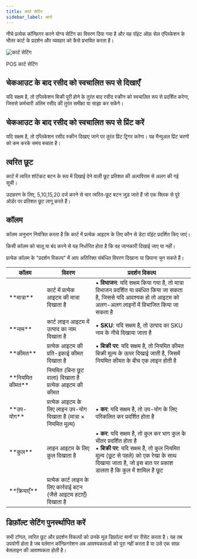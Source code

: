 ```yaml
---
title: कार्ट सेटिंग
sidebar_label: कार्ट
---
```



नीचे प्रत्येक कॉन्फ़िगर करने योग्य सेटिंग का विवरण दिया गया है और यह पॉइंट ऑफ़ सेल एप्लिकेशन के भीतर कार्ट के प्रदर्शन और व्यवहार को कैसे प्रभावित करता है।

<div class="image-container">
<Image
alt="कार्ट सेटिंग"
img="/img/pos-cart-settings.png"
style={{ maxHeight: 662 }}
/>
<p class="image-caption">POS कार्ट सेटिंग</p>
</div>

## चेकआउट के बाद रसीद को स्वचालित रूप से दिखाएँ

यदि सक्षम है, तो एप्लिकेशन बिक्री पूरी होने के तुरंत बाद रसीद स्क्रीन को स्वचालित रूप से प्रदर्शित करेगा, जिससे कर्मचारी अंतिम रसीद की तुरंत समीक्षा या साझा कर सकेंगे।

## चेकआउट के बाद रसीद को स्वचालित रूप से प्रिंट करें

यदि सक्षम है, तो एप्लिकेशन रसीद स्क्रीन दिखाए जाने पर तुरंत प्रिंट ट्रिगर करेगा। यह मैन्युअल प्रिंट चरणों को कम करके समय बचाता है।

## त्वरित छूट

कार्ट में त्वरित शॉर्टकट बटन के रूप में दिखाई देने वाली छूट प्रतिशत की अल्पविराम से अलग की गई सूची।

उदाहरण के लिए, 5,10,15,20 दर्ज करने से चार त्वरित-छूट बटन जुड़ जाते हैं जो एक क्लिक से पूरे ऑर्डर पर प्रतिशत छूट लागू करते हैं।

## कॉलम

कॉलम अनुभाग नियंत्रित करता है कि कार्ट में प्रत्येक आइटम के लिए कौन से डेटा पॉइंट प्रदर्शित किए जाएं।

किसी कॉलम को चालू या बंद करने से यह निर्धारित होता है कि वह जानकारी दिखाई जाए या नहीं।

प्रत्येक कॉलम के "प्रदर्शन विकल्प" में आप अतिरिक्त संबंधित विवरण दिखाना या छिपाना चुन सकते हैं।

<table>
<colgroup>
<col style={{width: '20%'}} />
<col style={{width: '40%'}} />
<col style={{width: '40%'}} />
</colgroup>
<thead>
<tr>
<th><strong>कॉलम</strong></th>
<th><strong>विवरण</strong></th>
<th><strong>प्रदर्शन विकल्प</strong></th>
</tr>
</thead>
<tbody>
<tr>
<td>**मात्रा**</td>
<td>कार्ट में प्रत्येक आइटम की मात्रा दिखाता है</td>
<td>• <strong>विभाजन</strong>: यदि सक्षम किया गया है, तो मात्रा विभाजन प्रदर्शित या प्रबंधित किया जा सकता है, जिससे यदि आवश्यक हो तो आइटम को अलग-अलग लाइनों में विभाजित किया जा सकता है</td>
</tr>
<tr>
<td>**नाम**</td>
<td>कार्ट लाइन आइटम में उत्पाद का नाम दिखाता है</td>
<td>• <strong>SKU</strong>: यदि सक्षम है, तो उत्पाद का SKU नाम के नीचे दिखाया जाता है</td>
</tr>
<tr>
<td>**कीमत**</td>
<td>प्रत्येक आइटम की प्रति-इकाई कीमत दिखाता है</td>
<td>• <strong>बिक्री पर</strong>: यदि सक्षम है, तो नियमित कीमत बिक्री मूल्य के ऊपर दिखाई जाती है, जिसमें नियमित कीमत के बीच एक लाइन होती है</td>
</tr>
<tr>
<td>**नियमित कीमत**</td>
<td>नियमित (बिना छूट वाला) दिखाता है प्रत्येक आइटम की कीमत</td>
<td></td>
</tr>
<tr>
<td>**उप-योग**</td>
<td>प्रत्येक आइटम के लिए लाइन उप-योग दिखाता है (मात्रा × नियमित मूल्य)</td>
<td>• <strong>कर</strong>: यदि सक्षम है, तो उप-योग के लिए परिकलित कर प्रदर्शित होता है</td>
</tr>
<tr>
<td>**कुल**</td>
<td>लाइन आइटम के लिए कुल दिखाता है</td>
<td>• <strong>कर</strong>: यदि सक्षम है, तो कुल कर भाग कुल के भीतर प्रदर्शित होता है<br/>• <strong>बिक्री पर</strong>: यदि सक्षम है, तो कुल नियमित मूल्य (छूट से पहले) को एक रेखा के साथ दिखाया जाता है, जो इस बात पर प्रकाश डालता है कि कुल में शामिल है छूट</td>
</tr>
<tr>
<td>**क्रियाएँ**</td>
<td>प्रत्येक कार्ट लाइन के लिए कार्रवाई बटन (जैसे आइटम हटाएँ) दिखाता है</td>
<td></td>
</tr>
</tbody>
</table>

## डिफ़ॉल्ट सेटिंग पुनर्स्थापित करें

सभी टॉगल, त्वरित छूट और प्रदर्शन विकल्पों को उनके मूल डिफ़ॉल्ट मानों पर रीसेट करता है।
यह तब उपयोगी होता है जब वर्तमान कॉन्फ़िगरेशन अब आवश्यकताओं को पूरा नहीं करता है या उसे एक साफ़ बेसलाइन की आवश्यकता होती है।
